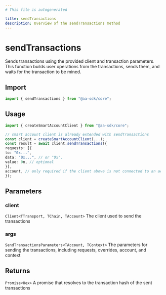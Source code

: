 ```yaml
---
# This file is autogenerated

title: sendTransactions
description: Overview of the sendTransactions method
---
```


# sendTransactions

Sends transactions using the provided client and transaction parameters. This function builds user operations from the transactions, sends them, and waits for the transaction to be mined.

## Import

```ts
import { sendTransactions } from "@aa-sdk/core";
```

## Usage

```ts
import { createSmartAccountClient } from "@aa-sdk/core";

// smart account client is already extended with sendTransactions
const client = createSmartAccountClient(...);
const result = await client.sendTransactions({
requests: [{
to: "0x...",
data: "0x...", // or "0x",
value: 0n, // optional
}],
account, // only required if the client above is not connected to an account
});
```

## Parameters

### client

`Client<TTransport, TChain, TAccount>`
The client used to send the transactions

### args

`SendTransactionsParameters<TAccount, TContext>`
The parameters for sending the transactions, including requests, overrides, account, and context

## Returns

`Promise<Hex>`
A promise that resolves to the transaction hash of the sent transactions
